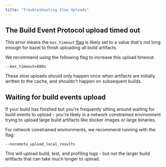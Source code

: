 ```yaml
---
title: "Troubleshooting Slow Uploads"
---
```


## The Build Event Protocol upload timed out[](#the-build-event-protocol-upload-timed-out "Direct link to The Build Event Protocol upload timed out")

This error means the `bes_timeout` [flag](https://docs.bazel.build/versions/master/command-line-reference.html#flag--bes%5Ftimeout) is likely set to a value that's not long enough for bazel to finish uploading all build artifacts.

We recommend using the following flag to increase this upload timeout:

```
--bes_timeout=600s

```

These slow uploads should only happen once when artifacts are initially written to the cache, and shouldn't happen on subsequent builds.

## Waiting for build events upload[](#waiting-for-build-events-upload "Direct link to Waiting for build events upload")

If your build has finished but you're frequently sitting around waiting for build events to upload - you're likely in a network constrained environment trying to upload large build artifacts like docker images or large binaries.

For network constrained environments, we recommend running with the flag:

```
--noremote_upload_local_results

```

This will upload build, test, and profiling logs - but not the larger build artifacts that can take much longer to upload.